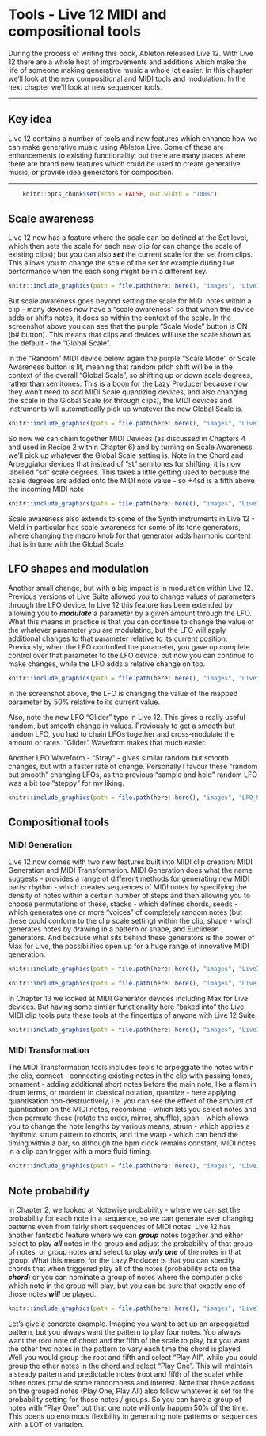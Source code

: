 # Tools - Live 12 MIDI and compositional tools

During the process of writing this book, Ableton released Live 12. With Live 12 there are a whole host of improvements and additions which make the life of someone making generative music a whole lot easier. In this chapter we'll look at the new compositional and MIDI tools and modulation. In the next chapter we'll look at new sequencer tools.

------------------------------------------------------------------------

## Key idea {.unnumbered}

Live 12 contains a number of tools and new features which enhance how we can make generative music using Ableton Live. Some of these are enhancements to existing functionality, but there are many places where there are brand new features which could be used to create generative music, or provide idea generators for composition.

------------------------------------------------------------------------

```r
    knitr::opts_chunk$set(echo = FALSE, out.width = "100%")
```

## Scale awareness

Live 12 now has a feature where the scale can be defined at the Set level, which then sets the scale for each new clip (or can change the scale of existing clips); but you can also ***set*** the current scale for the set from clips. This allows you to change the scale of the set for example during live performance when the each song might be in a different key.

```r
knitr::include_graphics(path = file.path(here::here(), "images", "Live12_Scale.png"))
```

But scale awareness goes beyond setting the scale for MIDI notes within a clip - many devices now have a "scale awareness" so that when the device adds or shifts notes, it does so within the context of the scale. In the screenshot above you can see that the purple "Scale Mode" button is ON (b# button). This means that clips and devices will use the scale shown as the default - the "Global Scale".

In the "Random" MIDI device below, again the purple "Scale Mode" or Scale Awareness button is lit, meaning that random pitch shift will be in the context of the overall "Global Scale", so shifting up or down scale degrees, rather than semitones. This is a boon for the Lazy Producer because now they won't need to add MIDI Scale quantizing devices, and also changing the scale in the Global Scale (or through clips), the MIDI devices and instruments will automatically pick up whatever the new Global Scale is.

```r
knitr::include_graphics(path = file.path(here::here(), "images", "Live12_Random_ScaleAware.png"))
```

So now we can chain together MIDI Devices (as discussed in Chapters 4 and used in Recipe 2 within Chapter 6) and by turning on Scale Awareness we'll pick up whatever the Global Scale setting is. Note in the Chord and Arpeggiator devices that instead of "st" semitones for shifting, it is now labelled "sd" scale degrees. This takes a little getting used to because the scale degrees are added onto the MIDI note value - so +4sd is a fifth above the incoming MIDI note.

```r
knitr::include_graphics(path = file.path(here::here(), "images", "Live12_ScaleAware_MIDI_Devices.png"))
```

Scale awareness also extends to some of the Synth instruments in Live 12 - Meld in particular has scale awareness for some of its tone generators, where changing the macro knob for that generator adds harmonic content that is in tune with the Global Scale.

## LFO shapes and modulation

Another small change, but with a big impact is in modulation within Live 12. Previous versions of Live Suite allowed you to change values of parameters through the LFO device. In Live 12 this feature has been extended by allowing you to ***modulate*** a parameter by a given amount through the LFO. What this means in practice is that you can continue to change the value of the whatever parameter you are modulating, but the LFO will apply additional changes to that parameter relative to its current position. Previously, when the LFO controlled the parameter, you gave up complete control over that parameter to the LFO device, but now you can continue to make changes, while the LFO adds a relative change on top.

```r
knitr::include_graphics(path = file.path(here::here(), "images", "Live12_LFO_Glider.png"))
```

In the screenshot above, the LFO is changing the value of the mapped parameter by 50% relative to its current value.

Also, note the new LFO "Glider" type in Live 12. This gives a really useful random, but smooth change in values. Previously to get a smooth but random LFO, you had to chain LFOs together and cross-modulate the amount or rates. "Glider" Waveform makes that much easier.

Another LFO Waveform - "Stray" - gives similar random but smooth changes, but with a faster rate of change. Personally I favour these "random but smooth" changing LFOs, as the previous "sample and hold" random LFO was a bit too "steppy" for my liking.\

```r
knitr::include_graphics(path = file.path(here::here(), "images", "LFO_Stray.png"))
```

## Compositional tools

### MIDI Generation

Live 12 now comes with two new features built into MIDI clip creation: MIDI Generation and MIDI Transformation. MIDI Generation does what the name suggests - provides a range of different methods for generating new MIDI parts: rhythm - which creates sequences of MIDI notes by specifying the density of notes within a certain number of steps and then allowing you to choose permutations of these, stacks - which defines chords, seeds - which generates one or more "voices" of completely random notes (but these could conform to the clip scale setting) within the clip, shape - which generates notes by drawing in a pattern or shape, and Euclidean generators. And because what sits behind these generators is the power of Max for Live, the possibilities open up for a huge range of innovative MIDI generation.

```r
knitr::include_graphics(path = file.path(here::here(), "images", "Live12_MIDIGenerators.png"))
```

```r
knitr::include_graphics(path = file.path(here::here(), "images", "Live12_Max_MIDIGenerator.png"))
```

In Chapter 13 we looked at MIDI Generator devices including Max for Live devices. But having some similar functionality here "baked into" the Live MIDI clip tools puts these tools at the fingertips of anyone with Live 12 Suite.

```r
knitr::include_graphics(path = file.path(here::here(), "images", "Live12_Euclidean_Pattern.png"))
```

### MIDI Transformation

The MIDI Transformation tools includes tools to arpeggiate the notes within the clip, connect - connecting existing notes in the clip with passing tones, ornament - adding additional short notes before the main note, like a flam in drum terms, or mordent in classical notation, quantize - here applying quantisation non-destructively, i.e. you can see the effect of the amount of quantisation on the MIDI notes, recombine - which lets you select notes and then permute these (rotate the order, mirror, shuffle), span - which allows you to change the note lengths by various means, strum - which applies a rhythmic strum pattern to chords, and time warp - which can bend the timing within a bar, so although the bpm clock remains constant, MIDI notes in a clip can trigger with a more fluid timing.

```r
knitr::include_graphics(path = file.path(here::here(), "images", "Live12_MIDI_Transformers.png"))
```

## Note probability

In Chapter 2, we looked at Notewise probability - where we can set the probability for each note in a sequence, so we can generate ever changing patterns even from fairly short sequences of MIDI notes. Live 12 has another fantastic feature where we can ***group*** notes together and either select to play ***all*** notes in the group and adjust the probability of that group of notes, or group notes and select to play ***only one*** of the notes in that group. What this means for the Lazy Producer is that you can specify chords that when triggered play all of the notes (probability acts on the ***chord***) or you can nominate a group of notes where the computer picks which note in the group will play, but you can be sure that exactly one of those notes ***will*** be played.

```r
knitr::include_graphics(path = file.path(here::here(), "images", "Live12_GroupNotes.png"))
```

Let's give a concrete example. Imagine you want to set up an arpeggiated pattern, but you always want the pattern to play four notes. You always want the root note of chord and the fifth of the scale to play, but you want the other two notes in the pattern to vary each time the chord is played. Well you would group the root and fifth and select "Play All", while you could group the other notes in the chord and select "Play One". This will maintain a steady pattern and predictable notes (root and fifth of the scale) while other notes provide some randomness and interest. Note that these actions on the grouped notes (Play One, Play All) also follow whatever is set for the probability setting for those notes / groups. So you can have a group of notes with "Play One" but that one note will only happen 50% of the time. This opens up enormous flexibility in generating note patterns or sequences with a LOT of variation.
